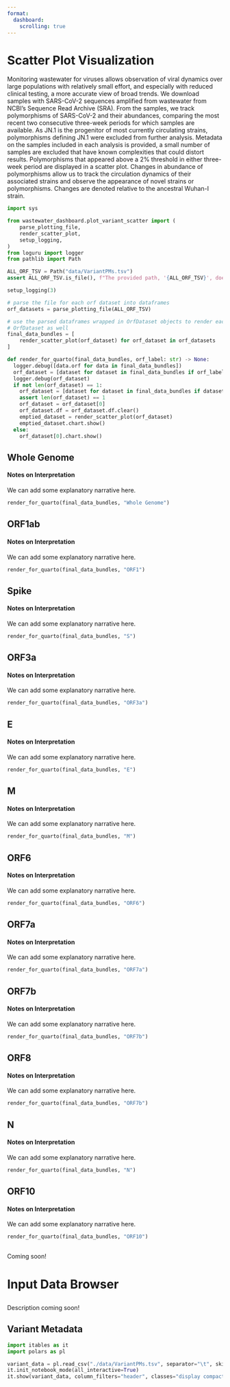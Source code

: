 ```yaml
---
format:
  dashboard:
    scrolling: true 
---
```


# Scatter Plot Visualization {.center}

:::{.card title="Why Wastewater Monitoring?" .flow}

Monitoring wastewater for viruses allows observation of viral dynamics over large populations with relatively small effort, and especially with reduced clinical testing, a more accurate view of broad trends.  We download samples with SARS-CoV-2 sequences amplified from wastewater from NCBI's Sequence Read Archive (SRA).  From the samples, we track polymorphisms of SARS-CoV-2 and their abundances, comparing the most recent two consecutive three-week periods for which samples are available.  As JN.1 is the progenitor of most currently circulating strains, polymorphisms defining JN.1 were excluded from further analysis.  Metadata on the samples included in each analysis is provided, a small number of samples are excluded that have known complexities that could distort results.  Polymorphisms that appeared above a 2% threshold in either three-week period are displayed in a scatter plot.  Changes in abundance of polymorphisms allow us to track the circulation dynamics of their associated strains and observe the appearance of novel strains or polymorphisms.  Changes are denoted relative to the ancestral Wuhan-I strain. 

:::

```python
import sys

from wastewater_dashboard.plot_variant_scatter import (
    parse_plotting_file,
    render_scatter_plot,
    setup_logging,
)
from loguru import logger
from pathlib import Path

ALL_ORF_TSV = Path("data/VariantPMs.tsv")
assert ALL_ORF_TSV.is_file(), f"The provided path, '{ALL_ORF_TSV}', does not exist."

setup_logging(3)

# parse the file for each orf dataset into dataframes
orf_datasets = parse_plotting_file(ALL_ORF_TSV)

# use the parsed dataframes wrapped in OrfDataset objects to render each plot, wrapping that in
# OrfDataset as well
final_data_bundles = [
    render_scatter_plot(orf_dataset) for orf_dataset in orf_datasets
]

def render_for_quarto(final_data_bundles, orf_label: str) -> None:
  logger.debug([data.orf for data in final_data_bundles])
  orf_dataset = [dataset for dataset in final_data_bundles if orf_label in dataset.orf]
  logger.debug(orf_dataset)
  if not len(orf_dataset) == 1:
    orf_dataset = [dataset for dataset in final_data_bundles if dataset.orf == "ORF1"]
    assert len(orf_dataset) == 1
    orf_dataset = orf_dataset[0]
    orf_dataset.df = orf_dataset.df.clear()
    emptied_dataset = render_scatter_plot(orf_dataset)
    emptied_dataset.chart.show()
  else:
    orf_dataset[0].chart.show()
```

##

::: {.panel-tabset}

## Whole Genome

#### Notes on Interpretation

We can add some explanatory narrative here.

```python
render_for_quarto(final_data_bundles, "Whole Genome")
```

## ORF1ab

#### Notes on Interpretation

We can add some explanatory narrative here.

```python
render_for_quarto(final_data_bundles, "ORF1")
```

## Spike

#### Notes on Interpretation

We can add some explanatory narrative here.

```python
render_for_quarto(final_data_bundles, "S")
```

## ORF3a

#### Notes on Interpretation

We can add some explanatory narrative here.

```python
render_for_quarto(final_data_bundles, "ORF3a")
```

## E

#### Notes on Interpretation

We can add some explanatory narrative here.

```python
render_for_quarto(final_data_bundles, "E")
```

## M

#### Notes on Interpretation

We can add some explanatory narrative here.

```python
render_for_quarto(final_data_bundles, "M")
```

## ORF6

#### Notes on Interpretation

We can add some explanatory narrative here.

```python
render_for_quarto(final_data_bundles, "ORF6")
```

## ORF7a

#### Notes on Interpretation

We can add some explanatory narrative here.

```python
render_for_quarto(final_data_bundles, "ORF7a")
```

## ORF7b

#### Notes on Interpretation

We can add some explanatory narrative here.

```python
render_for_quarto(final_data_bundles, "ORF7b")
```

## ORF8

#### Notes on Interpretation

We can add some explanatory narrative here.

```python
render_for_quarto(final_data_bundles, "ORF7b")
```

## N

#### Notes on Interpretation

We can add some explanatory narrative here.

```python
render_for_quarto(final_data_bundles, "N")
```

## ORF10

#### Notes on Interpretation

We can add some explanatory narrative here.

```python
render_for_quarto(final_data_bundles, "ORF10")
```

:::

##

:::{.card title="Final Notes & Addendums" .flow}

Coming soon!

:::

# Input Data Browser

##

:::{.card title="Wastewater Monitoring Metadata" .flow}

Description coming soon!

:::


## Variant Metadata {height=800 scrolling="false"}

```python
import itables as it
import polars as pl

variant_data = pl.read_csv("./data/VariantPMs.tsv", separator="\t", skip_rows=1)
it.init_notebook_mode(all_interactive=True)
it.show(variant_data, column_filters="header", classes="display compact cell-border")
```

